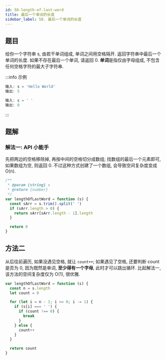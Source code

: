 ```yaml
---
id: 58-length-of-last-word
title: 最后一个单词的长度
sidebar_label: 58. 最后一个单词的长度
---
```


## 题目

给你一个字符串 s, 由若干单词组成, 单词之间用空格隔开. 返回字符串中最后一个单词的长度. 如果不存在最后一个单词, 请返回 0. **单词**是指仅由字母组成, 不包含任何空格字符的最大子字符串.

:::info 示例

```ts
输入: s = 'Hello World'
输出: 5
```

```ts
输入: s = ' '
输出: 0
```

:::

## 题解

### 解法一: API 小能手

先把两边的空格移除掉, 再按中间的空格切分成数组; 找数组的最后一个元素即可, 如果数组为空, 则返回 0. 不过这种方式创建了一个数组, 会导致空间复杂度变成 O(n).

```ts
/**
 * @param {string} s
 * @return {number}
 */
var lengthOfLastWord = function (s) {
  const sArr = s.trim().split(' ')
  if (sArr.length > 0) {
    return sArr[sArr.length - 1].length
  }

  return 0
}
```

## 方法二

从后往前遍历, 如果没遇见空格, 就让 `count++`; 如果遇见了空格, 还要判断 count 是否为 0, 因为既然是单词, **至少得有一个字母**, 此时才可以跳出循环. 比起解法一, 该方法的空间复杂度仅为 O(1), 很优雅.

```ts
var lengthOfLastWord = function (s) {
  const n = s.length
  let count = 0

  for (let i = n - 1; i >= 0; i -= 1) {
    if (s[i] === ' ') {
      if (count !== 0) {
        break
      }
    } else {
      count++
    }
  }

  return count
}
```

